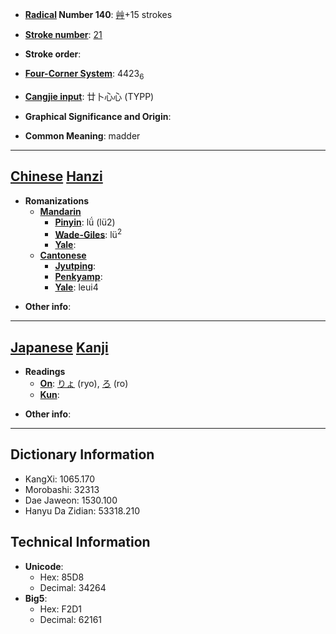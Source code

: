 * '''[[Wiktionary:Chinese radical index| Radical]] Number 140''': [[Wiktionary:Chinese radical index 艸|艸]]+15 strokes

* '''[[Wiktionary:Chinese total strokes index|Stroke number]]''': [[Wiktionary:Chinese total strokes index 21|21]]

* '''Stroke order''': 

* '''[[Wiktionary:Chinese four corner index|Four-Corner System]]''': 4423<sub>6</sub>

* '''[[Wiktionary:Chinese Cangjie index|Cangjie input]]''': 廿卜心心 (TYPP)

* '''Graphical Significance and Origin''': 

* '''Common Meaning''': madder

----

== [[Chinese]] [[Hanzi]] ==

* '''Romanizations'''
** '''[[Mandarin]]'''
*** '''[[Pinyin]]''': lǘ (lü2)
*** '''[[Wade-Giles]]''': lü<sup>2</sup>
*** '''[[Yale]]''': 
** '''[[Cantonese]]'''
*** '''[[Jyutping]]''':
*** '''[[Penkyamp]]''': 
*** '''[[Yale]]''': leui4

* '''Other info''': 

----

== [[Japanese]] [[Kanji]] ==

* '''Readings'''
** '''[[On]]''': [[りょ]] (ryo), [[ろ]] (ro)
** '''[[Kun]]''': 

* '''Other info''':  

----

== Dictionary Information ==

* KangXi: 1065.170
* Morobashi: 32313
* Dae Jaweon: 1530.100
* Hanyu Da Zidian: 53318.210

== Technical Information ==

* '''Unicode''':
** Hex: 85D8
** Decimal: 34264
* '''Big5''':
** Hex: F2D1
** Decimal: 62161